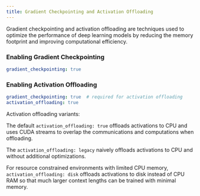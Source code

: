 ```yaml
---
title: Gradient Checkpointing and Activation Offloading
---
```


Gradient checkpointing and activation offloading are techniques used to optimize the performance of deep learning
models by reducing the memory footprint and improving computational efficiency.

### Enabling Gradient Checkpointing

```yaml
gradient_checkpointing: true
```

### Enabling Activation Offloading

```yaml
gradient_checkpointing: true  # required for activation offloading
activation_offloading: true
```

Activation offloading variants:

The default `activation_offloading: true` offloads activations to CPU and uses CUDA streams
to overlap the communications and computations when offloading.

The `activation_offloading: legacy` naively offloads activations to CPU and without additional optimizations.

For resource constrained environments with limited CPU memory, `activation_offloading: disk` offloads
activations to disk instead of CPU RAM so that much larger context lengths can be trained with minimal memory.
